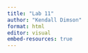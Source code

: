 ```yaml
---
title: "Lab 11"
author: "Kendall Dimson"
format: html
editor: visual
embed-resources: true
---
```



